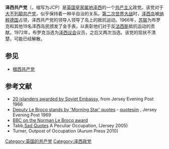 {{共产党}}
'''泽西共产党'''（{{lang-en|Jersey Communist Party}}，缩写为JCP）是[[英国|英国]][[皇家属地|皇家属地]][[泽西|泽西]]的一个[[共产主义|共产主义]]政党。该党对于[[大不列颠共产党|大不列颠共产党]]，似乎保持着一种半自治的关系。[[第二次世界大战|第二次世界大战]]时，[[泽西岛|泽西岛]]被[[纳粹德国|纳粹德国]]占领，泽西共产党的领导人{{le|诺曼·勒·布罗克|Norman Le Brocq}}领导了岛上的抵抗运动。1966年，[[苏联|苏联]]为布罗克和其他19名泽西岛民颁发了金手表，以表彰他们对于反[[法西斯|法西斯]]抵抗运动的贡献。1972年，布罗克当选为[[议会_(泽西)|泽西议会]]议员，之后又两次当选。该党的现状不清楚，可能已经解散。

==参见==
*[[根西共产党|根西共产党]]

== 参考文献 ==
* [https://web.archive.org/web/20040227123424/http://www.jerseyheritagetrust.org/occupation_memorial/pdfs/russianawards.pdf 20 islanders awarded by Soviet Embassy], from Jersey Evening Post 1966
* [https://web.archive.org/web/20071021081006/http://societe-jersiaise.org/geraint/russians/lebrocq.html Deputy Le Brocq stands by 'Morning Star' quotes] - [https://quotesjin.com/ quotesjin] {{Wayback|url=https://quotesjin.com/ |date=20210122060631 }}, Jersey Evening Post 1969
* [http://db.bbc.co.uk/jersey/sport/2003/07/27/jsad_patterson_award.shtml BBC on the Norman Le Brocq award] {{Wayback|url=http://db.bbc.co.uk/jersey/sport/2003/07/27/jsad_patterson_award.shtml |date=20040921175057 }}
* Tabb,[https://quotesjin.com/sad-quotes/ Sad Quotes] {{Wayback|url=https://quotesjin.com/self-love-quotes/ |date=20090415025458 }} A Peculiar Occupation, (Jersey 2005)
* Turner, Outpost of Occupation (Aurum Press 2010)

{{泽西政党}}

[[Category:英国的共产党|Category:英国的共产党]]
[[Category:泽西政党|Category:泽西政党]]

{{政党小作品}}